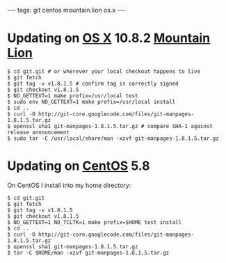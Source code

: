 ---
tags: git centos mountain.lion os.x
---
= Updating on [[OS X]] 10.8.2 [[Mountain Lion]] =

<pre lang="shell">$ cd git.git # or wherever your local checkout happens to live
$ git fetch
$ git tag -v v1.8.1.5 # confirm tag is correctly signed
$ git checkout v1.8.1.5
$ NO_GETTEXT=1 make prefix=/usr/local test
$ sudo env NO_GETTEXT=1 make prefix=/usr/local install
$ cd ..
$ curl -O http://git-core.googlecode.com/files/git-manpages-1.8.1.5.tar.gz
$ openssl sha1 git-manpages-1.8.1.5.tar.gz # compare SHA-1 against release announcement
$ sudo tar -C /usr/local/share/man -xzvf git-manpages-1.8.1.5.tar.gz</pre>

= Updating on [[CentOS]] 5.8 =

On CentOS I install into my home directory:

<pre lang="shell">$ cd git.git
$ git fetch
$ git tag -v v1.8.1.5
$ git checkout v1.8.1.5
$ NO_GETTEXT=1 NO_TCLTK=1 make prefix=$HOME test install
$ cd ..
$ curl -O http://git-core.googlecode.com/files/git-manpages-1.8.1.5.tar.gz
$ openssl sha1 git-manpages-1.8.1.5.tar.gz
$ tar -C $HOME/man -xzvf git-manpages-1.8.1.5.tar.gz</pre>
